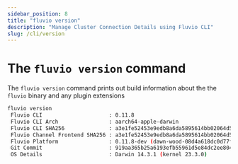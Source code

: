 ```yaml
---
sidebar_position: 8
title: "fluvio version"
description: "Manage Cluster Connection Details using Fluvio CLI"
slug: /cli/version
---
```


# The `fluvio version` command

The `fluvio version` command prints out build information about the the
`fluvio` binary and any plugin extensions

```bash title="connector-example.yaml" copy="fl"
fluvio version
 Fluvio CLI                     : 0.11.8
 Fluvio CLI Arch                : aarch64-apple-darwin
 Fluvio CLI SHA256              : a3e1fe52453e9edb8a6da5895614bb02064d5ec91032713904add50a8686c11e
 Fluvio Channel Frontend SHA256 : a3e1fe52453e9edb8a6da5895614bb02064d5ec91032713904add50a8686c11e
 Fluvio Platform                : 0.11.8-dev (dawn-wood-08d4a618dc0d77fbcd676353de982ae8)
 Git Commit                     : 919aa365b25a6193efb55961d5e84dc2ee804100
 OS Details                     : Darwin 14.3.1 (kernel 23.3.0)
```
